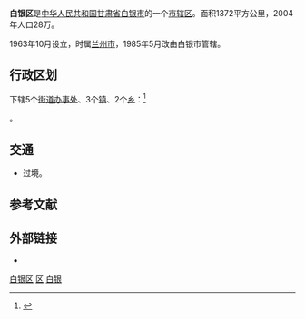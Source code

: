 {{NoteTA
|G1=Unit
}}
{{Infobox China County
|county  = 白银区
|Photo =
|Photoname=
|officerTitle=
|officer=
|officerTitle2=
|officer2=
|map =
|map size =
|Pinyin   = 
|Belong = [[甘肃省|甘肃省]][[白银市|白银市]]
|Types= [[市辖区|市辖区]]
|admincode =
|founded =
|seat =
|division=
|town=
|township=
|subdistrict=
|area = 1372平方公里
|area land =
|area water =
|census yr = 2004年
|pop =28万
|density =
|postcode =
|areacode=
|carlicense=
|web = http://baiyinqu.gov.cn/
}}
'''白银区'''是[[中华人民共和国|中华人民共和国]][[甘肃省|甘肃省]][[白银市|白银市]]的一个[[市辖区|市辖区]]。面积1372平方公里，2004年人口28万。

1963年10月设立，时属[[兰州市|兰州市]]，1985年5月改由白银市管辖。

== 行政区划 ==
{{PAGENAMEBASE}}下辖5个[[街道办事处|街道办事处]]、3个[[镇|镇]]、2个[[乡_(中华人民共和国)|乡]]：<ref>{{PRC admin/ref sgc|62/04/02/000/000}}</ref>

{{PRC admin/children|62/04/02/000/000}}。

== 交通 ==
* {{中国国道名|341}}过境。

== 参考文献 ==
{{reflist}}

== 外部链接 ==
* {{Official website|http://www.baiyinqu.gov.cn/|name=白银市白银区人民政府}}

{{白银区行政区划}}
{{白银市行政区划}}
{{甘肃行政区划}}

[[Category:白银区|]]
[[Category:白银区县|区]]
[[Category:甘肃市辖区|白银]]